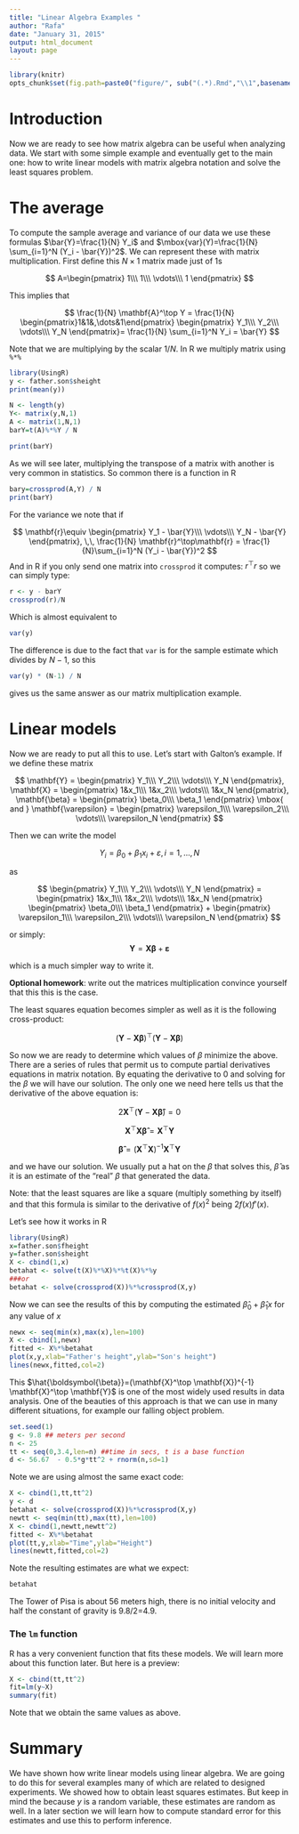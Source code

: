 ```yaml
---
title: "Linear Algebra Examples "
author: "Rafa"
date: "January 31, 2015"
output: html_document
layout: page
---
```


```r
library(knitr)
opts_chunk$set(fig.path=paste0("figure/", sub("(.*).Rmd","\\1",basename(knitr:::knit_concord$get('infile'))), "-"))
```

# Introduction

Now we are ready to see how matrix algebra can be useful when analyzing data. We start with some simple example and eventually get to the main one: how to write linear models with matrix algebra notation and solve the least squares problem.


# The average

To compute the sample average and variance of our data we use these formulas $\bar{Y}=\frac{1}{N} Y_i$ and $\mbox{var}(Y)=\frac{1}{N} \sum_{i=1}^N (Y_i - \bar{Y})^2$. We can represent these with matrix multiplication. First define this $N \times 1$ matrix made just of 1s

$$
A=\begin{pmatrix}
1\\\
1\\\
\vdots\\\
1
\end{pmatrix}
$$

This implies that

$$
\frac{1}{N}
\mathbf{A}^\top Y = \frac{1}{N}
\begin{pmatrix}1&1&,\dots&1\end{pmatrix}
\begin{pmatrix}
Y_1\\\
Y_2\\\
\vdots\\\
Y_N
\end{pmatrix}=
\frac{1}{N} \sum_{i=1}^N Y_i
= \bar{Y}
$$

Note that we are multiplying by the scalar $1/N$. In R we multiply matrix using `%*%`

```r
library(UsingR)
y <- father.son$sheight
print(mean(y))

N <- length(y)
Y<- matrix(y,N,1)
A <- matrix(1,N,1)
barY=t(A)%*%Y / N

print(barY)
```

As we will see later, multiplying the transpose of a matrix with another is very common in statistics. So common there is a function in R

```r
bary=crossprod(A,Y) / N
print(barY)
```

For the variance we note that if

$$
\mathbf{r}\equiv \begin{pmatrix}
Y_1 - \bar{Y}\\\
\vdots\\\
Y_N - \bar{Y}
\end{pmatrix}, \,\,
\frac{1}{N} \mathbf{r}^\top\mathbf{r} = 
\frac{1}{N}\sum_{i=1}^N (Y_i - \bar{Y})^2
$$
And in R if you only send one matrix into `crossprod` it computes: $r^\top r$ so we can simply type:

```r
r <- y - barY
crossprod(r)/N
```

Which is almost equivalent to 
```r
var(y) 
```
The difference is due to the fact that `var` is for the sample estimate which divides by $N-1$, so this

```r
var(y) * (N-1) / N
```
gives us the same answer as our matrix multiplication example.

# Linear models

Now we are ready to put all this to use. Let's start with Galton's example. If we define these matrix 

$$
\mathbf{Y} = \begin{pmatrix}
Y_1\\\
Y_2\\\
\vdots\\\
Y_N
\end{pmatrix},
\mathbf{X} = \begin{pmatrix}
1&x_1\\\
1&x_2\\\
\vdots\\\
1&x_N
\end{pmatrix},
\mathbf{\beta} = \begin{pmatrix}
\beta_0\\\
\beta_1
\end{pmatrix} \mbox{ and }
\mathbf{\varepsilon} = \begin{pmatrix}
\varepsilon_1\\\
\varepsilon_2\\\
\vdots\\\
\varepsilon_N
\end{pmatrix}
$$

Then we can write the model 

$$ 
Y_i = \beta_0 + \beta_1 x_i + \varepsilon, i=1,\dots,N 
$$

as 

$$
\begin{pmatrix}
Y_1\\\
Y_2\\\
\vdots\\\
Y_N
\end{pmatrix} = 
\begin{pmatrix}
1&x_1\\\
1&x_2\\\
\vdots\\\
1&x_N
\end{pmatrix}
\begin{pmatrix}
\beta_0\\\
\beta_1
\end{pmatrix} +
\begin{pmatrix}
\varepsilon_1\\\
\varepsilon_2\\\
\vdots\\\
\varepsilon_N
\end{pmatrix}
$$

or simply: 
$$\mathbf{Y}=\mathbf{X}\boldsymbol{\beta}+\boldsymbol{\varepsilon}
$$

which is a much simpler way to write it. 

<b>Optional homework</b>: write out the matrices multiplication convince yourself that this this is the case.

The least squares equation becomes simpler as well as it is the following cross-product:

$$
(\mathbf{Y}-\mathbf{X}\boldsymbol{\beta})^\top
(\mathbf{Y}-\mathbf{X}\boldsymbol{\beta})
$$

So now we are ready to determine which values of $\beta$ minimize the above. There are a series of rules that permit us to compute partial derivatives equations in matrix notation. By equating the derivative to 0 and solving for the $\beta$ we will have our solution. The only one we need here tells us that the derivative of the above equation is:


$$
2 \mathbf{X}^\top (\mathbf{Y} - \mathbf{X} \boldsymbol{\hat{\beta}})=0
$$

$$
\mathbf{X}^\top \mathbf{X} \boldsymbol{\hat{\beta}} = \mathbf{X}^\top \mathbf{Y}   
$$


$$
\boldsymbol{\hat{\beta}} = (\mathbf{X}^\top \mathbf{X})^{-1} \mathbf{X}^\top \mathbf{Y}   
$$


and we have our solution. We usually put a hat on the $\beta$ that solves this, $\hat{\beta}$ as it is an estimate of the "real" $\beta$ that generated the data.

Note: that the least squares are like a square (multiply something by itself) and that this formula is similar to the derivative of $f(x)^2$ being $2f(x)f'(x)$. 


Let's see how it works in R

```r
library(UsingR)
x=father.son$fheight
y=father.son$sheight
X <- cbind(1,x)
betahat <- solve(t(X)%*%X)%*%t(X)%*%y
###or
betahat <- solve(crossprod(X))%*%crossprod(X,y)
```


Now we can see the results of this by computing the estimated $\hat{\beta}_0+\hat{\beta}_1 x$ for any value of $x$

```r
newx <- seq(min(x),max(x),len=100)
X <- cbind(1,newx)
fitted <- X%*%betahat
plot(x,y,xlab="Father's height",ylab="Son's height")
lines(newx,fitted,col=2)
```

This $\hat{\boldsymbol{\beta}}=(\mathbf{X}^\top \mathbf{X})^{-1} \mathbf{X}^\top \mathbf{Y}$
 is one of the most widely used results in data analysis. One of the beauties of this approach is that we can use in many different situations, for example our falling object problem. 
 
```r
set.seed(1)
g <- 9.8 ## meters per second
n <- 25
tt <- seq(0,3.4,len=n) ##time in secs, t is a base function
d <- 56.67  - 0.5*g*tt^2 + rnorm(n,sd=1)
```

Note we are using almost the same exact code:


```r
X <- cbind(1,tt,tt^2)
y <- d
betahat <- solve(crossprod(X))%*%crossprod(X,y)
newtt <- seq(min(tt),max(tt),len=100)
X <- cbind(1,newtt,newtt^2)
fitted <- X%*%betahat
plot(tt,y,xlab="Time",ylab="Height")
lines(newtt,fitted,col=2)
```

Note the resulting estimates are what we expect:

```r
betahat
```

The Tower of Pisa is about 56 meters high, there is no initial velocity and half the constant of gravity is 9.8/2=4.9.

### The `lm` function
R has a very convenient function that fits these models. We will learn more about this function later. But here is a preview:

```r
X <- cbind(tt,tt^2)
fit=lm(y~X)
summary(fit)
```

Note that we obtain the same values as above.


# Summary

We have shown how write linear models using linear algebra. We are going to do this for several examples many of which are related to designed experiments. We showed how to obtain least squares estimates. But keep in mind the because $y$ is a random variable, these estimates are random as well. In a later section we will learn how to compute standard error for this estimates and use this to perform inference.
















